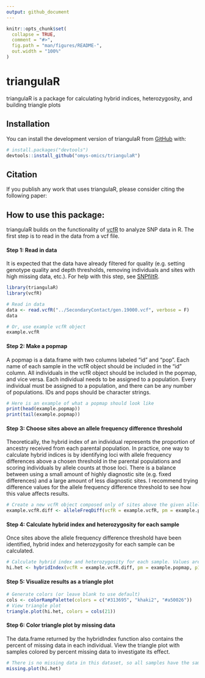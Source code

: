 ```yaml
---
output: github_document
---
```


<!-- README.md is generated from README.Rmd. Please edit that file -->

```r
knitr::opts_chunk$set(
  collapse = TRUE,
  comment = "#>",
  fig.path = "man/figures/README-",
  out.width = "100%"
)
```

# triangulaR

<!-- badges: start -->
<!-- badges: end -->

triangulaR is a package for calculating hybrid indices, heterozygosity, and building triangle plots

## Installation

You can install the development version of triangulaR from [GitHub](https://github.com/omys-omics/triangulaR) with:

``` r
# install.packages("devtools")
devtools::install_github("omys-omics/triangulaR")
```

## Citation

If you publish any work that uses triangulaR, please consider citing the following paper:


## How to use this package:

triangulaR builds on the functionality of [vcfR](https://knausb.github.io/vcfR_documentation/) to analyze SNP data in R. The first step is to read in the data from a vcf file.

#### Step 1: Read in data
It is expected that the data have already filtered for quality (e.g. setting genotype quality and depth thresholds, removing individuals and sites with high missing data, etc.). For help with this step, see [SNPfiltR](https://github.com/DevonDeRaad/SNPfiltR).

```r
library(triangulaR)
library(vcfR)

# Read in data
data <- read.vcfR("../SecondaryContact/gen.19000.vcf", verbose = F)
data

# Or, use example vcfR object
example.vcfR
```

#### Step 2: Make a popmap
A popmap is a data.frame with two columns labeled "id" and "pop". Each name of each sample in the vcfR object should be included in the "id" column. All individuals in the vcfR object should be included in the popmap, and vice versa. Each individual needs to be assigned to a population. Every individual must be assigned to a population, and there can be any number of populations. IDs and pops should be character strings.

```r
# Here is an example of what a popmap should look like
print(head(example.popmap))
print(tail(example.popmap))
```

#### Step 3: Choose sites above an allele frequency difference threshold
Theoretically, the hybrid index of an individual represents the proportion of ancestry received from each parental population. In practice, one way to calculate hybrid indices is by identifying loci with allele frequency differences above a chosen threshold in the parental populations and scoring individuals by allele counts at those loci. There is a balance between using a small amount of highly diagnostic site (e.g. fixed differences) and a large amount of less diagnostic sites. I recommend trying difference values for the allele frequency difference threshold to see how this value affects results. 

```r
# Create a new vcfR object composed only of sites above the given allele frequency difference threshold
example.vcfR.diff <- alleleFreqDiff(vcfR = example.vcfR, pm = example.popmap, p1 = 0, p2 = 20, difference = 0.6)
```

#### Step 4: Calculate hybrid index and heterozygosity for each sample
Once sites above the allele frequency difference threshold have been identified, hybrid index and heterozygosity for each sample can be calculated. 

```r
# Calculate hybrid index and heterozygosity for each sample. Values are returned in a data.frame
hi.het <- hybridIndex(vcfR = example.vcfR.diff, pm = example.popmap, p1 = 0, p2 = 20)
```

#### Step 5: Visualize results as a triangle plot
```r
# Generate colors (or leave blank to use default)
cols <- colorRampPalette(colors = c("#313695", "khaki2", "#a50026"))
# View triangle plot
triangle.plot(hi.het, colors = cols(21))
```

#### Step 6: Color triangle plot by missing data
The data.frame returned by the hybridIndex function also contains the percent of missing data in each individual. View the triangle plot with samples colored by percent missing data to investigate its effect.

```r
# There is no missing data in this dataset, so all samples have the same color
missing.plot(hi.het)
```


